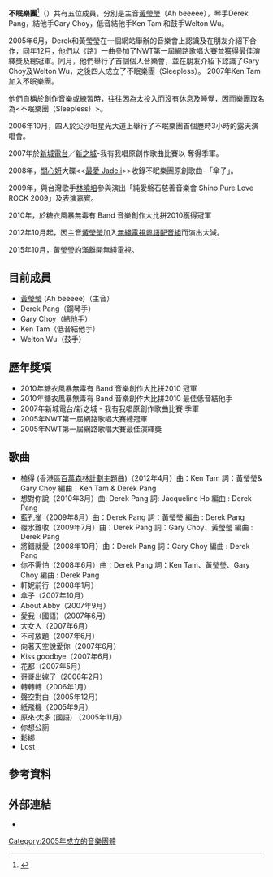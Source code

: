 {{multiple issues|
{{copypaste|time=2015-01-14T06:38:08+00:00}}
{{inappropriate person|time=2015-01-14T06:38:08+00:00}}
{{inappropriate tone|time=2015-01-14T06:38:08+00:00}}
{{lead section|time=2015-01-14T06:38:08+00:00}}
{{newsrelease|time=2015-01-14T06:38:08+00:00}}
{{non-free|time=2015-01-14T06:38:08+00:00}}

}}
{{藝人
| 姓名 = 不眠樂團
| 類型 = 樂隊
| 圖片 = 不眠樂團Sleepless.jpg
| 圖片尺寸 = 
| 英文名 = Sleepless
| 音樂類型 = [[廣東流行曲|廣東流行曲]]、[[爵士樂|爵士樂]]
| 出道日期 = 2005年12月
| 活躍年代 = 2005年至今
| 網站 = http://www.sleepless.hk 
| 現任成員 = 
*[[黃瑩瑩|黃瑩瑩]]（Ah beeeee）
*Derek Pang
*Gary Choy
*Ken Tam
*Welton Wu
}}

'''不眠樂團'''<ref>{{Cite web |url=http://www.sleepless.hk/ |title=不眠樂團官方網頁 |access-date=2022-05-22 |archive-date=2022-04-19 |archive-url=https://web.archive.org/web/20220419043601/https://www.sleepless.hk/ }}</ref>（{{lang-en|'''Sleepless'''}}）共有五位成員，分別是主音[[黃瑩瑩|黃瑩瑩]]（Ah beeeee），琴手Derek Pang，結他手Gary Choy，低音結他手Ken Tam 和鼓手Welton Wu。

2005年6月，Derek和黃瑩瑩在一個網站舉辦的音樂會上認識及在朋友介紹下合作，同年12月，他們以《路》一曲參加了NWT第一屆網路歌唱大賽並獲得最佳演繹獎及總冠軍。同月，他們舉行了首個個人音樂會，並在朋友介紹下認識了Gary Choy及Welton Wu，之後四人成立了不眠樂團（Sleepless）。 2007年Ken Tam加入不眠樂團。

他們自稱於創作音樂或練習時，往往因為太投入而沒有休息及睡覺，因而樂團取名為<不眠樂團（Sleepless）>。

2006年10月，四人於尖沙咀星光大道上舉行了不眠樂團首個歷時3小時的露天演唱會。

2007年於[[新城電台|新城電台]]／[[新之城|新之城]]-我有我唱原創作歌曲比賽以 <Kiss Goodbye> 奪得季軍。

2008年，[[關心妍|關心妍]]大碟<<[[最愛_Jade.i|最愛 Jade.i]]>>收錄不眠樂團原創歌曲-「傘子」。

2009年，與台灣歌手[[林曉培|林曉培]]參與演出「純愛磐石慈善音樂會 Shino Pure Love ROCK 2009」及表演嘉賓。

2010年，於糖衣風暴無毒有 Band 音樂創作大比拼2010獲得冠軍

2012年10月起，因主音[[黃瑩瑩|黃瑩瑩]]加入[[無綫電視粵語配音組|無綫電視粵語配音組]]而演出大減。

2015年10月，黃瑩瑩約滿離開無綫電視。

== 目前成員 ==
* [[黃瑩瑩|黃瑩瑩]] (Ah beeeee)（主音）
* Derek Pang（鋼琴手）
* Gary Choy（結他手）
* Ken Tam（低音結他手）
* Welton Wu（鼓手）

== 歷年獎項 ==
* 2010年糖衣風暴無毒有 Band 音樂創作大比拼2010 冠軍
* 2010年糖衣風暴無毒有 Band 音樂創作大比拼2010 最佳低音結他手
* 2007年新城電台/新之城 - 我有我唱原創作歌曲比賽 季軍
* 2005年NWT第一屆網路歌唱大賽總冠軍
* 2005年NWT第一屆網路歌唱大賽最佳演繹獎

== 歌曲 ==
* 植得 (香港區[[百萬森林計劃|百萬森林計劃]]主題曲)（2012年4月）曲：Ken Tam 詞：黃瑩瑩& Gary Choy 編曲：Ken Tam & Derek Pang 
* 想對你說（2010年3月）曲: Derek Pang 詞: Jacqueline Ho 編曲 : Derek Pang
* 藍孔雀（2009年8月）曲：Derek Pang 詞：黃瑩瑩 編曲 : Derek Pang
* 覆水難收（2009年7月）曲：Derek Pang 詞：Gary Choy、黃瑩瑩 編曲 : Derek Pang
* 將錯就愛（2008年10月）曲：Derek Pang 詞：Gary Choy 編曲 : Derek Pang
* 你不需怕（2008年6月）曲：Derek Pang 詞：Ken Tam、黃瑩瑩、Gary Choy 編曲 : Derek Pang
* 軒妮前行（2008年1月）
* 傘子（2007年10月）
* About Abby（2007年9月）
* 愛我（國語）（2007年6月）
* 大女人（2007年6月）
* 不可放題（2007年6月）
* 向著天空說愛你（2007年6月）
* Kiss goodbye（2007年6月）
* 花都（2007年5月）
* 哥哥出嫁了（2006年2月）
* 轉轉轉（2006年1月）
* 聲空對白（2005年12月）
* 紙飛機（2005年9月）
* 原來‧太多 (國語) （2005年11月）
* 你想公廁
* 鬆綁
* Lost

==參考資料==
<div class="references-small">
<references/>
</div>

==外部連結==
* {{Facebook|sleepless.hk}}

[[Category:2005年成立的音樂團體|Category:2005年成立的音樂團體]]